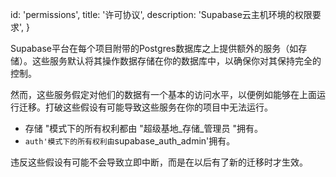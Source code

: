 
  id: 'permissions',
  title: '许可协议',
  description: 'Supabase云主机环境的权限要求',
}

Supabase平台在每个项目附带的Postgres数据库之上提供额外的服务（如存储）。这些服务默认将其操作数据存储在你的数据库中，以确保你对其保持完全的控制。

然而，这些服务假定对他们的数据有一个基本的访问水平，以便例如能够在上面运行迁移。打破这些假设有可能导致这些服务在你的项目中无法运行。

- 存储 "模式下的所有权利都由 "超级基地_存储_管理员 "拥有。
- `auth'模式下的所有权利由`supabase_auth_admin'拥有。

违反这些假设有可能不会导致立即中断，而是在以后有了新的迁移时才生效。


